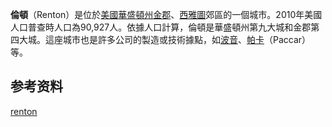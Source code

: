 {{NoteTA
|1=zh-tw:連頓;zh-hk:倫頓;zh-cn:伦顿;
}}
{{unreferenced|time=2011-07-01T02:35:18+00:00}}
{{Infobox settlement
|official_name = 倫頓
|settlement_type = 
|image_skyline = Aerial view of south end of Lake Washington.jpg
|imagesize = 250px
|image_caption =
|image_flag = 
|image_seal =
|image_map = King_County_Washington_Incorporated_and_Unincorporated_areas_Renton_Highlighted.svg
|mapsize = 250x200px
|map_caption = 
|image_map1 =
|mapsize1 =
|map_caption1 =
|coordinates_region = US-WA
|subdivision_type = [[国家列表|國家]]
|subdivision_name = {{USA}}
|subdivision_type1 = [[美国行政区划|州]]
|subdivision_name1 = [[华盛顿州|华盛顿州]]
|subdivision_type2 = [[华盛顿州各县列表|县]]
|subdivision_name2 = [[金县_(华盛顿州)|金縣]]
|government_type =
|leader_title = [[市長|市長]]
|leader_name = Denis Law 
|established_date =
|area_magnitude = 1 E9
|area_total_km2 = 44.8
|area_land_km2 = 44.1
|area_water_km2 = 0.7
|population_as_of = [[2010_United_States_Census|2010]]
|population_note = City Proper
|population_total = 90,927
|population_density_km2 = 1786
|timezone = [[Pacific_Standard_Time_Zone|PST]]
|utc_offset = -8
|timezone_DST = [[Pacific_Daylight_Time|PDT]]
|utc_offset_DST = -7
|area_total_sq_mi = 22.3
|area_land_sq_mi = 22.0
|area_water_sq_mi = 0.3
|elevation_m = 14–125
|elevation_ft = 46–410
|coordinates_display = 1
|latd = 47 |latm = 29 |lats = 12 |latNS = N
|longd = 122 |longm = 11 |longs = 43 |longEW = W|
latitude = 47°29' N |
longitude = 122°11' W
|postal_code_type = [[ZIP_code|ZIP code]]s
|postal_code = 98055, 98056, 98057, 98058, 98059
|area_code = [[Area_code_425|425]]
|blank_name = [[Federal_Information_Processing_Standard|FIPS code]]
|blank_info = 53-57745{{GR|2}}
|blank1_name = [[Geographic_Names_Information_System|GNIS]] feature ID
|blank1_info = 1512599{{GR|3}}
|footnotes =
|website = [http://www.rentonwa.gov www.rentonwa.gov]
|}}
'''倫頓'''（Renton）是位於[[美國|美國]][[華盛頓州|華盛頓州]][[金郡|金郡]]、[[西雅圖|西雅圖]]郊區的一個城市。2010年美國人口普查時人口為90,927人。依據人口計算，倫頓是華盛頓州第九大城和金郡第四大城。這座城市也是許多公司的製造或技術據點，如[[波音民用飛機集團|波音]]、[[Paccar|帕卡]]（Paccar）等。

{{Washington}}
[[Category:华盛顿州城市|renton]]

==参考资料==
{{Reflist}}